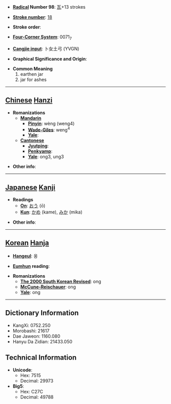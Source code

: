 * '''[[Wiktionary:Chinese radical index| Radical]] Number 98''': [[Wiktionary:Chinese radical index 瓦|瓦]]+13 strokes

* '''[[Wiktionary:Chinese total strokes index|Stroke number]]''': [[Wiktionary:Chinese total strokes index 18|18]]

* '''Stroke order''': 

* '''[[Wiktionary:Chinese four corner index|Four-Corner System]]''': 0071<sub>7</sub>

* '''[[Wiktionary:Chinese Cangjie index|Cangjie input]]''': 卜女土弓 (YVGN)

* '''Graphical Significance and Origin''': 

* '''Common Meaning'''
*#earthen jar
*# jar for ashes


----

== [[Chinese]] [[Hanzi]] ==

* '''Romanizations'''
** '''[[Mandarin]]'''
*** '''[[Pinyin]]''': wèng (weng4)
*** '''[[Wade-Giles]]''': weng<sup>4</sup>
*** '''[[Yale]]''': 
** '''[[Cantonese]]'''
*** '''[[Jyutping]]''':
*** '''[[Penkyamp]]''': 
*** '''[[Yale]]''': ong3, ung3

* '''Other info''': 

----

== [[Japanese]] [[Kanji]] ==

* '''Readings'''
** '''[[On]]''': [[おう]] (ō)
** '''[[Kun]]''': [[かめ]] (kame), [[みか]] (mika)

* '''Other info''':  

----

== [[Korean]] [[Hanja]] ==

* '''[[Hangeul]]''': 옹

* '''[[Eumhun]] reading''': 

* '''Romanizations'''
** '''[[The 2000 South Korean Revised Romanization|The 2000 South Korean Revised]]''': ong
** '''[[McCune-Reischauer]]''': ong
** '''[[Yale]]''': ong

----

== Dictionary Information ==

* KangXi: 0752.250
* Morobashi: 21617
* Dae Jaweon: 1160.080
* Hanyu Da Zidian: 21433.050

== Technical Information ==

* '''Unicode''':
** Hex: 7515
** Decimal: 29973
* '''Big5''':
** Hex: C27C
** Decimal: 49788
